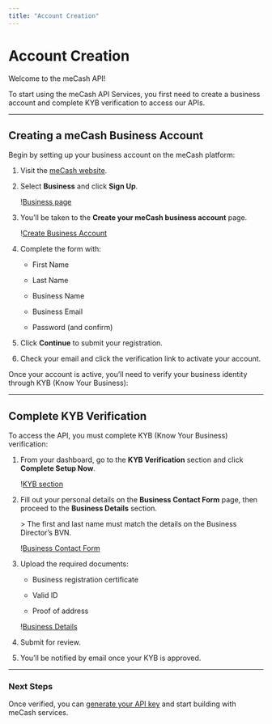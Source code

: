 ```yaml
---
title: "Account Creation"
---
```


# Account Creation

Welcome to the meCash API\!

To start using the meCash API Services, you first need to create a business account and complete KYB verification to access our APIs.

---

## Creating a meCash Business Account

Begin by setting up your business account on the meCash platform:

1. Visit the [meCash website](https://www.me-cash.com).

2. Select **Business** and click **Sign Up**.

   \![Business page](/Screenshot203328.png)

3. You’ll be taken to the **Create your meCash business account** page.

   \![Create Business Account](/image.png)

4. Complete the form with:

   - First Name  

   - Last Name  

   - Business Name  

   - Business Email  

   - Password (and confirm)

5. Click **Continue** to submit your registration.

6. Check your email and click the verification link to activate your account.

Once your account is active, you’ll need to verify your business identity through KYB (Know Your Business):

---

## Complete KYB Verification

To access the API, you must complete KYB (Know Your Business) verification:

1. From your dashboard, go to the **KYB Verification** section and click **Complete Setup Now**.

   \![KYB section](/Screenshot210630.png)

2. Fill out your personal details on the **Business Contact Form** page, then proceed to the **Business Details** section.

   \> The first and last name must match the details on the Business Director’s BVN.

   \![Business Contact Form](/Screenshot212131.png)

3. Upload the required documents:

   - Business registration certificate  

   - Valid ID  

   - Proof of address  

   \![Business Details](/Screenshot212359.png)

4. Submit for review.

5. You’ll be notified by email once your KYB is approved.

---

### Next Steps

Once verified, you can [generate your API key](/authentication.mdx) and start building with meCash services.